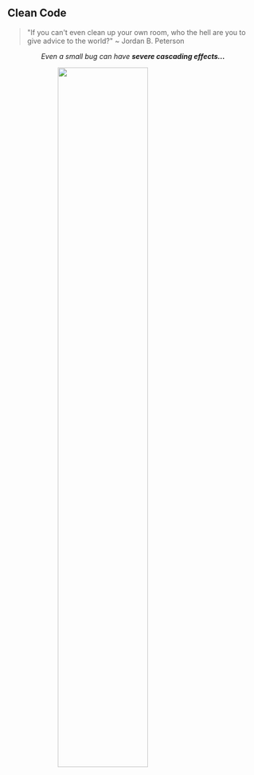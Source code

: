 ## Clean Code {-}

```{=html}
<blockquote>"If you can't even clean up your own room, who the hell are you to give advice to the world?" ~ Jordan B. Peterson</blockquote>
```

```{=html}
<p style='text-align:center;'>
  <i>Even a small bug can have <strong>severe cascading effects<strong>...</i>
</p>
<img src='https://thecodinglove.com/content/044/1Q0QIvX.gif' style='display: block; margin-left: auto; margin-right: auto;' width='60%'></img>
```
